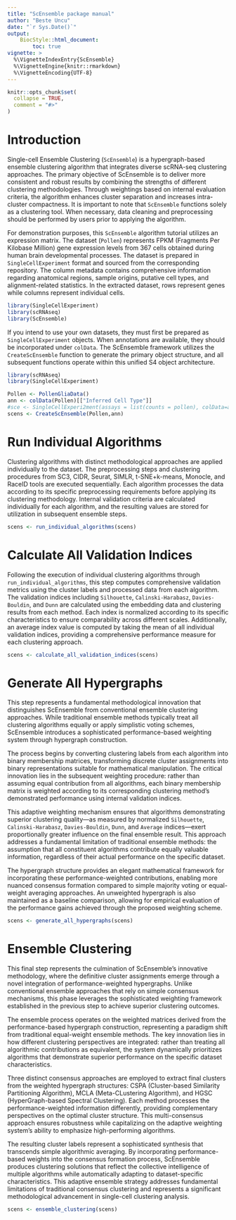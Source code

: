 ```yaml
---
title: "ScEnsemble package manual"
author: "Beste Uncu"
date: "`r Sys.Date()`"
output:
    BiocStyle::html_document:
        toc: true
vignette: >
  %\VignetteIndexEntry{ScEnsemble}
  %\VignetteEngine{knitr::rmarkdown}
  %\VignetteEncoding{UTF-8}
---
```


```r
knitr::opts_chunk$set(
  collapse = TRUE,
  comment = "#>"
)
```

# Introduction

Single-cell Ensemble Clustering (`ScEnsemble`) is a hypergraph-based ensemble clustering algorithm that integrates diverse scRNA-seq clustering approaches. The primary objective of ScEnsemble is to deliver more consistent and robust results by combining the strengths of different clustering methodologies. Through weightings based on internal evaluation criteria, the algorithm enhances cluster separation and increases intra-cluster compactness. It is important to note that `ScEnsemble` functions solely as a clustering tool. When necessary, data cleaning and preprocessing should be performed by users prior to applying the algorithm.

For demonstration purposes, this `ScEnsemble` algorithm tutorial utilizes an expression matrix. The dataset (`Pollen`) represents FPKM (Fragments Per Kilobase Million) gene expression levels from 367 cells obtained during human brain developmental processes. The dataset is prepared in `SingleCellExperiment` format and sourced from the corresponding repository. The column metadata contains comprehensive information regarding anatomical regions, sample origins, putative cell types, and alignment-related statistics. In the extracted dataset, rows represent genes while columns represent individual cells.


```r

library(SingleCellExperiment)
library(scRNAseq)
library(ScEnsemble)

```


If you intend to use your own datasets, they must first be prepared as `SingleCellExperiment` objects. When annotations are available, they should be incorporated under `colData`. The ScEnsemble framework utilizes the `CreateScEnsemble` function to generate the primary object structure, and all subsequent functions operate within this unified S4 object architecture.

```r

library(scRNAseq)
library(SingleCellExperiment)

Pollen <- PollenGliaData()
ann <- colData(Pollen)[["Inferred Cell Type"]]
#sce <- SingleCellExperi2ment(assays = list(counts = pollen), colData=ann)
scens <- CreateScEnsemble(Pollen,ann)

```


# Run Individual Algorithms

Clustering algorithms with distinct methodological approaches are applied individually to the dataset. The preprocessing steps and clustering procedures from SC3, CIDR, Seurat, SIMLR, t-SNE+k-means, Monocle, and RaceID tools are executed sequentially. Each algorithm processes the data according to its specific preprocessing requirements before applying its clustering methodology. Internal validation criteria are calculated individually for each algorithm, and the resulting values are stored for utilization in subsequent ensemble steps.


```r

scens <- run_individual_algorithms(scens)

```
# Calculate All Validation Indices

Following the execution of individual clustering algorithms through `run_individual_algorithms`, this step computes comprehensive validation metrics using the cluster labels and processed data from each algorithm. The validation indices including `Silhouette`, `Calinski-Harabasz`, `Davies-Bouldin`, and `Dunn` are calculated using the embedding data and clustering results from each method. Each index is normalized according to its specific characteristics to ensure comparability across different scales. Additionally, an average index value is computed by taking the mean of all individual validation indices, providing a comprehensive performance measure for each clustering approach.

```r

scens <- calculate_all_validation_indices(scens)

```

# Generate All Hypergraphs

This step represents a fundamental methodological innovation that distinguishes ScEnsemble from conventional ensemble clustering approaches. While traditional ensemble methods typically treat all clustering algorithms equally or apply simplistic voting schemes, ScEnsemble introduces a sophisticated performance-based weighting system through hypergraph construction.

The process begins by converting clustering labels from each algorithm into binary membership matrices, transforming discrete cluster assignments into binary representations suitable for mathematical manipulation. The critical innovation lies in the subsequent weighting procedure: rather than assuming equal contribution from all algorithms, each binary membership matrix is weighted according to its corresponding clustering method's demonstrated performance using internal validation indices.

This adaptive weighting mechanism ensures that algorithms demonstrating superior clustering quality—as measured by normalized `Silhouette`, `Calinski-Harabasz`, `Davies-Bouldin`, `Dunn`, and `Average` indices—exert proportionally greater influence on the final ensemble result. This approach addresses a fundamental limitation of traditional ensemble methods: the assumption that all constituent algorithms contribute equally valuable information, regardless of their actual performance on the specific dataset.

The hypergraph structure provides an elegant mathematical framework for incorporating these performance-weighted contributions, enabling more nuanced consensus formation compared to simple majority voting or equal-weight averaging approaches. An unweighted hypergraph is also maintained as a baseline comparison, allowing for empirical evaluation of the performance gains achieved through the proposed weighting scheme.

```r

scens <- generate_all_hypergraphs(scens)

```

# Ensemble Clustering

This final step represents the culmination of ScEnsemble's innovative methodology, where the definitive cluster assignments emerge through a novel integration of performance-weighted hypergraphs. Unlike conventional ensemble approaches that rely on simple consensus mechanisms, this phase leverages the sophisticated weighting framework established in the previous step to achieve superior clustering outcomes.

The ensemble process operates on the weighted matrices derived from the performance-based hypergraph construction, representing a paradigm shift from traditional equal-weight ensemble methods. The key innovation lies in how different clustering perspectives are integrated: rather than treating all algorithmic contributions as equivalent, the system dynamically prioritizes algorithms that demonstrate superior performance on the specific dataset characteristics.

Three distinct consensus approaches are employed to extract final clusters from the weighted hypergraph structures: CSPA (Cluster-based Similarity Partitioning Algorithm), MCLA (Meta-CLustering Algorithm), and HGSC (HyperGraph-based Spectral Clustering). Each method processes the performance-weighted information differently, providing complementary perspectives on the optimal cluster structure. This multi-consensus approach ensures robustness while capitalizing on the adaptive weighting system's ability to emphasize high-performing algorithms.

The resulting cluster labels represent a sophisticated synthesis that transcends simple algorithmic averaging. By incorporating performance-based weights into the consensus formation process, ScEnsemble produces clustering solutions that reflect the collective intelligence of multiple algorithms while automatically adapting to dataset-specific characteristics. This adaptive ensemble strategy addresses fundamental limitations of traditional consensus clustering and represents a significant methodological advancement in single-cell clustering analysis.

```r

scens <- ensemble_clustering(scens)

```

